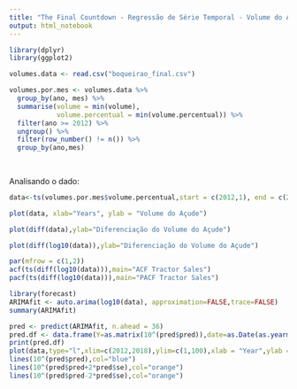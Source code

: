 ```yaml
---
title: "The Final Countdown - Regressão de Série Temporal - Volume do Açude de Boqueirão"
output: html_notebook
---
```


```r

library(dplyr)
library(ggplot2)

volumes.data <- read.csv("boqueirao_final.csv")

volumes.por.mes <- volumes.data %>%
  group_by(ano, mes) %>%
  summarise(volume = min(volume),
            volume.percentual = min(volume.percentual)) %>%
  filter(ano >= 2012) %>%
  ungroup() %>%
  filter(row_number() != n()) %>%
  group_by(ano,mes)
  
  
```

Analisando o dado:

```r

data<-ts(volumes.por.mes$volume.percentual,start = c(2012,1), end = c(2017,2), frequency = 12)

plot(data, xlab="Years", ylab = "Volume do Açude")

```
```r

plot(diff(data),ylab="Diferenciação do Volume do Açude")

plot(diff(log10(data)),ylab="Diferenciação do Volume do Açude")

```

```r

par(mfrow = c(1,2))
acf(ts(diff(log10(data))),main="ACF Tractor Sales")
pacf(ts(diff(log10(data))),main="PACF Tractor Sales")


```
```r
library(forecast)
ARIMAfit <- auto.arima(log10(data), approximation=FALSE,trace=FALSE)
summary(ARIMAfit)
```

```r

pred <- predict(ARIMAfit, n.ahead = 36)
pred.df <- data.frame(Y=as.matrix(10^(pred$pred)),date=as.Date(as.yearmon(time(pred$pred))))
print(pred.df)
plot(data,type="l",xlim=c(2012,2018),ylim=c(1,100),xlab = "Year",ylab = "Tractor Sales")
lines(10^(pred$pred),col="blue")
lines(10^(pred$pred+2*pred$se),col="orange")
lines(10^(pred$pred-2*pred$se),col="orange")

```

